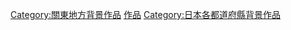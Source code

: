 {{日本行政區劃分類導航|背景作品}}
{{DEFAULTSORT:Ibaraki}}
[[Category:關東地方背景作品|Category:關東地方背景作品]]
[[Category:茨城縣文化|作品]]
[[Category:日本各都道府縣背景作品|Category:日本各都道府縣背景作品]]